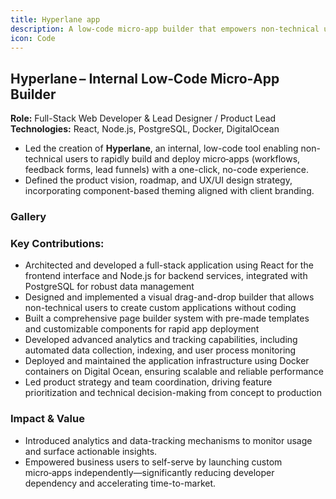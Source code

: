 ```yaml
---
title: Hyperlane app
description: A low-code micro-app builder that empowers non-technical users to create and deploy custom applications.
icon: Code
---
```



## Hyperlane – Internal Low‑Code Micro‑App Builder  
**Role:** Full-Stack Web Developer & Lead Designer / Product Lead  
**Technologies:** React, Node.js, PostgreSQL, Docker, DigitalOcean

- Led the creation of **Hyperlane**, an internal, low-code tool enabling non-technical users to rapidly build and deploy micro‑apps (workflows, feedback forms, lead funnels) with a one-click, no-code experience.
- Defined the product vision, roadmap, and UX/UI design strategy, incorporating component-based theming aligned with client branding.

### Gallery
<HyperlaneCarousel /> 


### **Key Contributions:**
- Architected and developed a full-stack application using React for the frontend interface and Node.js for backend services, integrated with PostgreSQL for robust data management
- Designed and implemented a visual drag-and-drop builder that allows non-technical users to create custom applications without coding
- Built a comprehensive page builder system with pre-made templates and customizable components for rapid app deployment
- Developed advanced analytics and tracking capabilities, including automated data collection, indexing, and user process monitoring
- Deployed and maintained the application infrastructure using Docker containers on Digital Ocean, ensuring scalable and reliable performance
- Led product strategy and team coordination, driving feature prioritization and technical decision-making from concept to production

### **Impact & Value**
- Introduced analytics and data-tracking mechanisms to monitor usage and surface actionable insights.
- Empowered business users to self-serve by launching custom micro‑apps independently—significantly reducing developer dependency and accelerating time-to-market.
